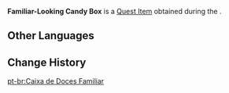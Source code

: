 {{Item Infobox
|id           = 120320
|image        = Item Familiar-Looking Candy Box.png
|type         = Quest Items
|group        = Event Items
|description  = A candy box that is often used in various celebrations in Sumeru. When the girl who would become a researcher was still young, she used to take one candy a day from the box. Back in those days, her biggest worry was that the candy would run out. After becoming a researcher, this empty candy box has become a nostalgic reminder of other possibilities in life. This candy box was left here as a gift. To the researcher, this is also a symbol of freedom from misery.
|source1      = [[Fairground Gathering, Summer Lights Illuminated]]
|event        = Secret Summer Paradise
}}
'''Familiar-Looking Candy Box''' is a [[Quest Item]] obtained during the {{Quest|Fairground Gathering, Summer Lights Illuminated}}.

==Other Languages==
{{Other Languages|default_hidden=1
|en      = Familiar-Looking Candy Box
|zhs     = 似曾相识的糖果盒
|zhs_rm  = Sìcéngxiāngshí de Tángguǒ-hé
|zht     = 似曾相識的糖果盒
|zht_rm  = Sìcéngxiāngshí de Tángguǒ-hé
|ja      = 懐かしいキャンディ箱
|ja_rm   = Natsukashii Kyandi Hako
|ko      = 어디선가 본 듯한 사탕함
|ko_rm   = 
|es      = Caja de caramelos familiar
|fr      = Boîte à bonbons d'apparence familière
|ru      = Знакомая коробка конфет
|th      = กล่องลูกอมที่ดูเหมือนจะเคยเห็นมาก่อน
|th_rm   = 
|vi      = Hộp Kẹo Như Từng Quen Biết
|de      = Vertraute Bonbonschachtel
|id      = Kotak Permen yang Dikenal
|pt      = Caixa de Doces Familiar
|tr      = Tanıdık Görünümlü Şeker Kutusu
|it      = Scatola di caramelle dall'aspetto familiare
}}

==Change History==
{{Change History|3.8}}

[[pt-br:Caixa de Doces Familiar]]